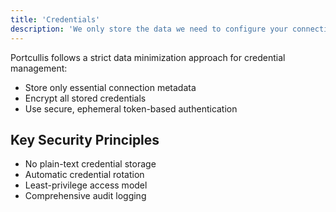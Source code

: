 ```yaml
---
title: 'Credentials'
description: 'We only store the data we need to configure your connections'
---
```


Portcullis follows a strict data minimization approach for credential management:

- Store only essential connection metadata
- Encrypt all stored credentials
- Use secure, ephemeral token-based authentication

## Key Security Principles

- No plain-text credential storage
- Automatic credential rotation
- Least-privilege access model
- Comprehensive audit logging